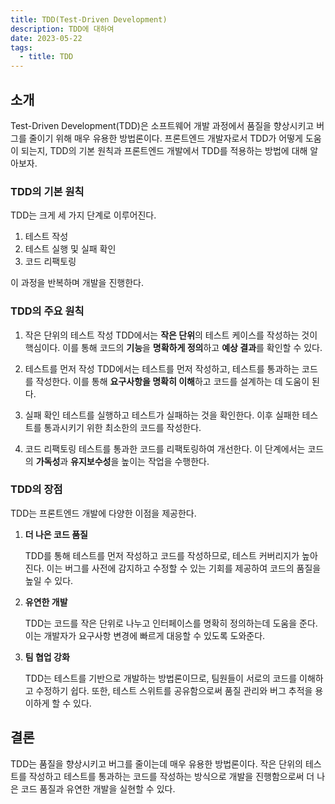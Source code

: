 ```yaml
---
title: TDD(Test-Driven Development)
description: TDD에 대하여
date: 2023-05-22
tags:
  - title: TDD
---
```


## 소개

Test-Driven Development(TDD)은 소프트웨어 개발 과정에서 품질을 향상시키고 버그를 줄이기 위해 매우 유용한 방법론이다.
프론트엔드 개발자로서 TDD가 어떻게 도움이 되는지, TDD의 기본 원칙과 프론트엔드 개발에서 TDD를 적용하는 방법에 대해 알아보자.

### TDD의 기본 원칙

TDD는 크게 세 가지 단계로 이루어진다.

1. 테스트 작성
2. 테스트 실행 및 실패 확인
3. 코드 리팩토링

이 과정을 반복하며 개발을 진행한다.

### TDD의 주요 원칙

1. 작은 단위의 테스트 작성
   TDD에서는 **작은 단위**의 테스트 케이스를 작성하는 것이 핵심이다. 이를 통해 코드의 **기능**을 **명확하게 정의**하고 **예상 결과**를 확인할 수 있다.

2. 테스트를 먼저 작성
   TDD에서는 테스트를 먼저 작성하고, 테스트를 통과하는 코드를 작성한다. 이를 통해 **요구사항을 명확히 이해**하고 코드를 설계하는 데 도움이 된다.

3. 실패 확인
   테스트를 실행하고 테스트가 실패하는 것을 확인한다. 이후 실패한 테스트를 통과시키기 위한 최소한의 코드를 작성한다.

4. 코드 리팩토링
   테스트를 통과한 코드를 리팩토링하여 개선한다. 이 단계에서는 코드의 **가독성**과 **유지보수성**을 높이는 작업을 수행한다.

### TDD의 장점

TDD는 프론트엔드 개발에 다양한 이점을 제공한다.

1. **더 나은 코드 품질**

   TDD를 통해 테스트를 먼저 작성하고 코드를 작성하므로, 테스트 커버리지가 높아진다. 이는 버그를 사전에 감지하고 수정할 수 있는 기회를 제공하여 코드의 품질을 높일 수 있다.

2. **유연한 개발**

   TDD는 코드를 작은 단위로 나누고 인터페이스를 명확히 정의하는데 도움을 준다. 이는 개발자가 요구사항 변경에 빠르게 대응할 수 있도록 도와준다.

3. **팀 협업 강화**

   TDD는 테스트를 기반으로 개발하는 방법론이므로, 팀원들이 서로의 코드를 이해하고 수정하기 쉽다. 또한, 테스트 스위트를 공유함으로써 품질 관리와 버그 추적을 용이하게 할 수 있다.

## 결론

TDD는 품질을 향상시키고 버그를 줄이는데 매우 유용한 방법론이다. 작은 단위의 테스트를 작성하고 테스트를 통과하는 코드를 작성하는 방식으로 개발을 진행함으로써 더 나은 코드 품질과 유연한 개발을 실현할 수 있다.
